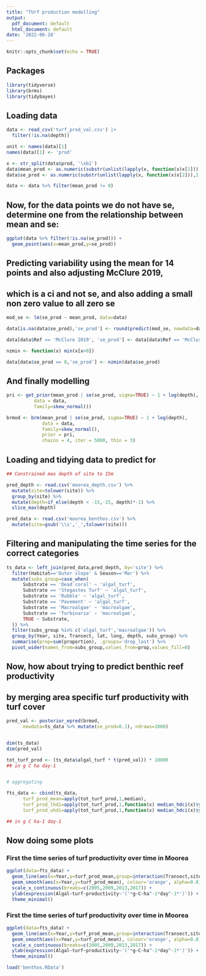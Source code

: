 ```yaml
---
title: "TUrf production modelling"
output:
  pdf_document: default
  html_document: default
date: '2022-06-28'
---
```


```r
knitr::opts_chunk$set(echo = TRUE)
```

## Packages

```r
library(tidyverse)
library(brms)
library(tidybayes)

```

## Loading data

```r
data <- read_csv('turf_prod_val.csv') |> 
  filter(!is.na(depth))

unit <- names(data)[1]
names(data)[1] <- 'prod'

x <- str_split(data$prod, '\xb1')
data$mean_prod <- as.numeric(substr(unlist(lapply(x, function(x)x[1])),1,4))
data$se_prod <- as.numeric(substr(unlist(lapply(x, function(x)x[2])),2,5))

data <- data %>% filter(mean_prod != 0)

```

## Now, for the data points we do not have se, determine one from the relationship between mean and se:

```r

ggplot(data %>% filter(!is.na(se_prod))) +
  geom_point(aes(x=mean_prod,y=se_prod))

```
## Predicting variability using the mean for 14 points and also adjusting McClure 2019,
## which is a ci and not se, and also adding a small non zero value to all zero se

```r
mod_se <- lm(se_prod ~ mean_prod, data=data)

data[is.na(data$se_prod),'se_prod'] <- round(predict(mod_se, newdata=data[is.na(data$se_prod),]),2)

data[data$Ref == 'McClure 2019', 'se_prod'] <- data[data$Ref == 'McClure 2019', 'se_prod'] / 1.96

nzmin <- function(x) min(x[x>0])

data[data$se_prod == 0,'se_prod'] <- nzmin(data$se_prod)

```



## And finally modelling

```r


pri <- get_prior(mean_prod | se(se_prod, sigma=TRUE) ~ 1 + log(depth),
          data = data,
          family=skew_normal())

brmod <- brm(mean_prod | se(se_prod, sigma=TRUE) ~ 1 + log(depth), 
             data = data,
             family=skew_normal(),
             prior = pri,
             chains = 4, iter = 5000, thin = 3)

```

## Loading and tidying data to predict for

```r

## Constrained max depth of site to 15m

pred_depth <- read.csv('moorea_depth.csv') %>% 
  mutate(site=tolower(site)) %>%
  group_by(site) %>%
  mutate(depth=if_else(depth < -15,-15, depth)*-1) %>%
  slice_max(depth)

pred_data <- read.csv('moorea_benthos.csv') %>% 
  mutate(site=gsub('\\s','_',tolower(site)))


```


## Filtering and manipulating the time series for the correct categories

```r

ts_data <- left_join(pred_data,pred_depth, by='site') %>%
  filter(Habitat=='Outer slope' & Season=='Mar') %>% 
  mutate(subs_group=case_when(
      Substrate == 'Dead coral' ~ 'algal_turf',
      Substrate == 'Stegastes Turf' ~ 'algal_turf',
      Substrate == 'Rubble' ~ 'algal_turf',
      Substrate == 'Pavement' ~ 'algal_turf',
      Substrate == 'Macroalgae' ~ 'macroalgae',
      Substrate == 'Turbinaria' ~ 'macroalgae',
      TRUE ~ Substrate,
  )) %>%
  filter(subs_group %in% c('algal_turf','macroalgae')) %>%
  group_by(Year, site, Transect, lat, long, depth, subs_group) %>%
  summarise(prop=sum(proportion), .groups='drop_last') %>%
  pivot_wider(names_from=subs_group,values_from=prop,values_fill=0)


```


## Now, how about trying to predict benthic reef productivity
## by merging area specific turf productivity with turf cover

```r

pred_val <- posterior_epred(brmod, 
      newdata=ts_data %>% mutate(se_prod=0.1), ndraws=1000)


dim(ts_data)
dim(pred_val)

tot_turf_prod <- (ts_data$algal_turf * t(pred_val)) * 10000
## in g C ha day-1


# aggregating

fts_data <- cbind(ts_data,
      turf_prod_mean=apply(tot_turf_prod,1,median),
      turf_prod_lhdi=apply(tot_turf_prod,1,function(x) median_hdci(x)$ymin),
      turf_prod_uhdi=apply(tot_turf_prod,1,function(x) median_hdci(x)$ymax))

## in g C ha-1 day-1
```

## Now doing some plots

### First the time series of turf productivity over time in Moorea
```r

ggplot(data=fts_data) +
  geom_line(aes(x=Year,y=turf_prod_mean,group=interaction(Transect,site))) +
  geom_smooth(aes(x=Year,y=turf_prod_mean), colour='orange', alpha=0.8) +
  scale_x_continuous(breaks=c(2005,2009,2013,2017)) +
  ylab(expression(Algal~turf~productivity~'('*g~C~ha^-1*day^-1*')')) +
  theme_minimal()

```

### First the time series of turf productivity over time in Moorea
```r

ggplot(data=fts_data) +
  geom_line(aes(x=Year,y=turf_prod_mean,group=interaction(Transect,site))) +
  geom_smooth(aes(x=Year,y=turf_prod_mean), colour='orange', alpha=0.8) +
  scale_x_continuous(breaks=c(2005,2009,2013,2017)) +
  ylab(expression(Algal~turf~productivity~'('*g~C~ha^-1*day^-1*')')) +
  theme_minimal()

load('benthos.RData')


```


